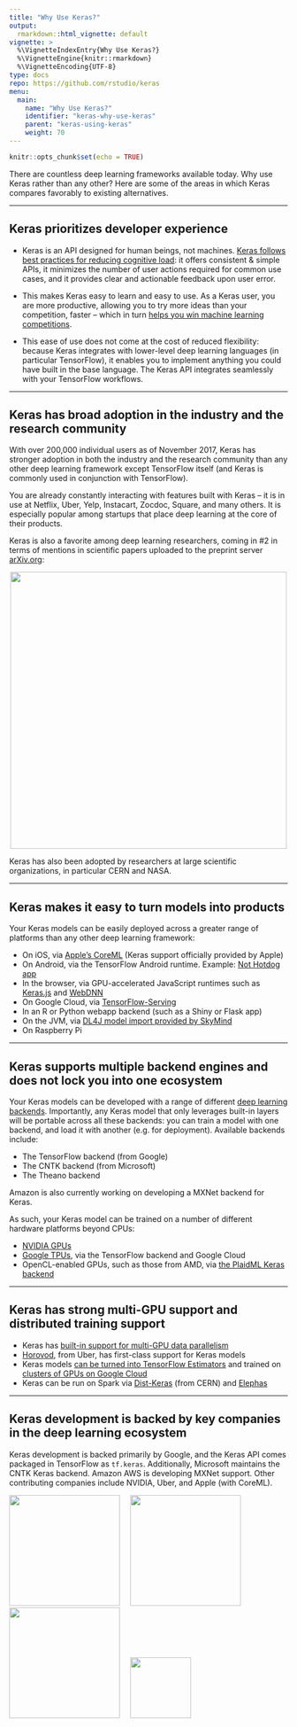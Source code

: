```yaml
---
title: "Why Use Keras?"
output: 
  rmarkdown::html_vignette: default
vignette: >
  %\VignetteIndexEntry{Why Use Keras?} 
  %\VignetteEngine{knitr::rmarkdown} 
  %\VignetteEncoding{UTF-8}
type: docs
repo: https://github.com/rstudio/keras
menu:
  main:
    name: "Why Use Keras?"
    identifier: "keras-why-use-keras"
    parent: "keras-using-keras"
    weight: 70
---
```


```r
knitr::opts_chunk$set(echo = TRUE)
```


There are countless deep learning frameworks available today. Why use Keras rather than any other? Here are some of the areas in which Keras compares favorably to existing alternatives.

---

## Keras prioritizes developer experience
    
- Keras is an API designed for human beings, not machines. [Keras follows best practices for reducing cognitive load](https://blog.keras.io/user-experience-design-for-apis.html): it offers consistent & simple APIs, it minimizes the number of user actions required for common use cases, and it provides clear and actionable feedback upon user error.

- This makes Keras easy to learn and easy to use. As a Keras user, you are more productive, allowing you to try more ideas than your competition, faster -- which in turn [helps you win machine learning competitions](https://www.quora.com/Why-has-Keras-been-so-successful-lately-at-Kaggle-competitions).

- This ease of use does not come at the cost of reduced flexibility: because Keras integrates with lower-level deep learning languages (in particular TensorFlow), it enables you to implement anything you could have built in the base language. The Keras API integrates seamlessly with your TensorFlow workflows.

---

## Keras has broad adoption in the industry and the research community

With over 200,000 individual users as of November 2017, Keras has stronger adoption in both the industry and the research community than any other deep learning framework except TensorFlow itself (and Keras is commonly used in conjunction with TensorFlow).

You are already constantly interacting with features built with Keras -- it is in use at Netflix, Uber, Yelp, Instacart, Zocdoc, Square, and many others. It is especially popular among startups that place deep learning at the core of their products.

Keras is also a favorite among deep learning researchers, coming in #2 in terms of mentions in scientific papers uploaded to the preprint server [arXiv.org](https://arxiv.org/archive/cs):

<img src='images/arxiv-mentions.png' style='width:500px; display: block; margin: 0 auto;'/>

Keras has also been adopted by researchers at large scientific organizations, in particular CERN and NASA.

---

## Keras makes it easy to turn models into products

Your Keras models can be easily deployed across a greater range of platforms than any other deep learning framework:

- On iOS, via [Apple’s CoreML](https://developer.apple.com/documentation/coreml) (Keras support officially provided by Apple)
- On Android, via the TensorFlow Android runtime. Example: [Not Hotdog app](https://medium.com/@timanglade/how-hbos-silicon-valley-built-not-hotdog-with-mobile-tensorflow-keras-react-native-ef03260747f3)
- In the browser, via GPU-accelerated JavaScript runtimes such as [Keras.js](https://transcranial.github.io/keras-js/#/) and [WebDNN](https://mil-tokyo.github.io/webdnn/)
- On Google Cloud, via [TensorFlow-Serving](https://www.tensorflow.org/serving/)
- In an R or Python webapp backend (such as a Shiny or Flask app)
- On the JVM, via [DL4J model import provided by SkyMind](https://deeplearning4j.org/model-import-keras)
- On Raspberry Pi

---

## Keras supports multiple backend engines and does not lock you into one ecosystem

Your Keras models can be developed with a range of different [deep learning backends](https://keras.rstudio.com/articles/backend.html). Importantly, any Keras model that only leverages built-in layers will be portable across all these backends: you can train a model with one backend, and load it with another (e.g. for deployment). Available backends include:

- The TensorFlow backend (from Google)
- The CNTK backend (from Microsoft)
- The Theano backend

Amazon is also currently working on developing a MXNet backend for Keras.

As such, your Keras model can be trained on a number of different hardware platforms beyond CPUs:

- [NVIDIA GPUs](https://developer.nvidia.com/deep-learning)
- [Google TPUs](https://cloud.google.com/tpu/), via the TensorFlow backend and Google Cloud
- OpenCL-enabled GPUs, such as those from AMD, via [the PlaidML Keras backend](https://github.com/plaidml/plaidml)

---

## Keras has strong multi-GPU support and distributed training support

- Keras has [built-in support for multi-GPU data parallelism](https://keras.rstudio.com/reference/multi_gpu_model.html)
- [Horovod](https://github.com/uber/horovod), from Uber, has first-class support for Keras models
- Keras models [can be turned into TensorFlow Estimators](https://www.tensorflow.org/versions/master/api_docs/python/tf/keras/estimator/model_to_estimator) and trained on [clusters of GPUs on Google Cloud](https://cloud.google.com/solutions/running-distributed-tensorflow-on-compute-engine)
- Keras can be run on Spark via [Dist-Keras](https://github.com/cerndb/dist-keras) (from CERN) and [Elephas](https://github.com/maxpumperla/elephas)

---

## Keras development is backed by key companies in the deep learning ecosystem

Keras development is backed primarily by Google, and the Keras API comes packaged in TensorFlow as `tf.keras`. Additionally, Microsoft maintains the CNTK Keras backend. Amazon AWS is developing MXNet support. Other contributing companies include NVIDIA, Uber, and Apple (with CoreML).

<img src='images/google-logo.png' style='width:200px; margin-right:15px;'/>
<img src='images/microsoft-logo.png' style='width:200px; margin-right:15px;'/>
<img src='images/nvidia-logo.png' style='width:200px; margin-right:15px;'/>
<img src='images/aws-logo.png' style='width:110px; margin-right:15px;'/>

